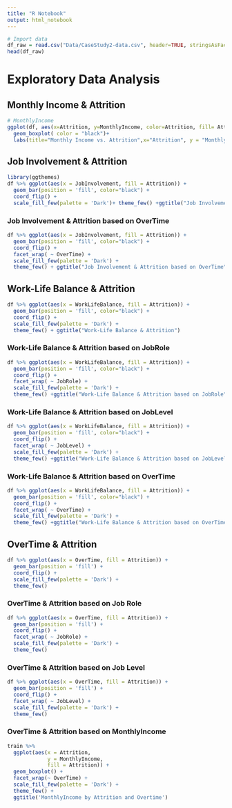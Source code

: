 ```yaml
---
title: "R Notebook"
output: html_notebook
---
```


 

```r
# Import data
df_raw = read.csv("Data/CaseStudy2-data.csv", header=TRUE, stringsAsFactors = TRUE)
head(df_raw)
```
# Exploratory Data Analysis 


## Monthly Income & Attrition
```r
# MonthlyIncome
ggplot(df, aes(x=Attrition, y=MonthlyIncome, color=Attrition, fill= Attrition)) +
  geom_boxplot( color = "black")+
  labs(title="Monthly Income vs. Attrition",x="Attrition", y = "Monthly Income $")+ scale_fill_few(palette = 'Dark')+ theme_few()
```
## Job Involvement & Attrition 
```r
library(ggthemes)
df %>% ggplot(aes(x = JobInvolvement, fill = Attrition)) +
  geom_bar(position = 'fill', color="black") +
  coord_flip() + 
  scale_fill_few(palette = 'Dark')+ theme_few() +ggtitle("Job Involvement & Attrition")
```

### Job Involvement & Attrition based on OverTime
```r
df %>% ggplot(aes(x = JobInvolvement, fill = Attrition)) +
  geom_bar(position = 'fill', color="black") +
  coord_flip() +
  facet_wrap( ~ OverTime) + 
  scale_fill_few(palette = 'Dark') + 
  theme_few() + ggtitle("Job Involvement & Attrition based on OverTime")
```
## Work-Life Balance & Attrition 
```r
df %>% ggplot(aes(x = WorkLifeBalance, fill = Attrition)) +
  geom_bar(position = 'fill', color="black") +
  coord_flip() + 
  scale_fill_few(palette = 'Dark') + 
  theme_few() + ggtitle("Work-Life Balance & Attrition")
```
### Work-Life Balance & Attrition based on JobRole
```r
df %>% ggplot(aes(x = WorkLifeBalance, fill = Attrition)) +
  geom_bar(position = 'fill', color="black") +
  coord_flip() +
  facet_wrap( ~ JobRole) + 
  scale_fill_few(palette = 'Dark') + 
  theme_few() +ggtitle("Work-Life Balance & Attrition based on JobRole")
```
### Work-Life Balance & Attrition based on JobLevel 
```r
df %>% ggplot(aes(x = WorkLifeBalance, fill = Attrition)) +
  geom_bar(position = 'fill', color="black") +
  coord_flip() +
  facet_wrap( ~ JobLevel) + 
  scale_fill_few(palette = 'Dark') + 
  theme_few() +ggtitle("Work-Life Balance & Attrition based on JobLevel")
```
### Work-Life Balance & Attrition based on OverTime
```r
df %>% ggplot(aes(x = WorkLifeBalance, fill = Attrition)) +
  geom_bar(position = 'fill', color="black") +
  coord_flip() +
  facet_wrap( ~ OverTime) + 
  scale_fill_few(palette = 'Dark') + 
  theme_few() +ggtitle("Work-Life Balance & Attrition based on OverTime")
```
## OverTime & Attrition 
```r
df %>% ggplot(aes(x = OverTime, fill = Attrition)) +
  geom_bar(position = 'fill') +
  coord_flip() + 
  scale_fill_few(palette = 'Dark') + 
  theme_few()
```
### OverTime & Attrition based on Job Role
```r
df %>% ggplot(aes(x = OverTime, fill = Attrition)) +
  geom_bar(position = 'fill') +
  coord_flip() +
  facet_wrap( ~ JobRole) + 
  scale_fill_few(palette = 'Dark') + 
  theme_few()
```
### OverTime & Attrition based on Job Level
```r
df %>% ggplot(aes(x = OverTime, fill = Attrition)) +
  geom_bar(position = 'fill') +
  coord_flip() +
  facet_wrap( ~ JobLevel) + 
  scale_fill_few(palette = 'Dark') + 
  theme_few()

```
### OverTime & Attrition based on MonthlyIncome
```r
train %>% 
  ggplot(aes(x = Attrition,
             y = MonthlyIncome,
             fill = Attrition)) +
  geom_boxplot() + 
  facet_wrap(~ OverTime) +
  scale_fill_few(palette = 'Dark') + 
  theme_few() +
  ggtitle('MonthlyIncome by Attrition and Overtime')
```








